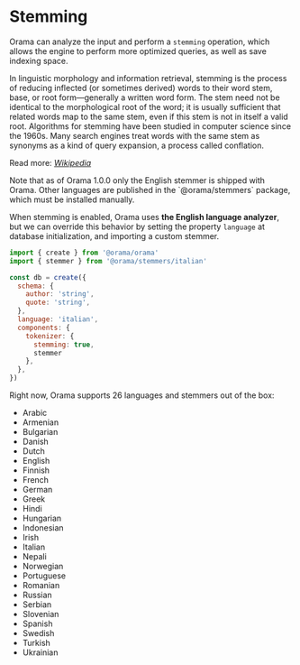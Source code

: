 
# Stemming

Orama can analyze the input and perform a `stemming` operation, which allows the engine to perform more optimized queries, as well as save indexing space.

<Callout type='info' >
In linguistic morphology and information retrieval, stemming is the process of reducing inflected (or sometimes derived) words to their word stem, base, or root form—generally a written word form. The stem need not be identical to the morphological root of the word; it is usually sufficient that related words map to the same stem, even if this stem is not in itself a valid root. Algorithms for stemming have been studied in computer science since the 1960s. Many search engines treat words with the same stem as synonyms as a kind of query expansion, a process called conflation.

Read more: [_Wikipedia_](https://en.wikipedia.org/wiki/Stemming)
</Callout>

<Callout type='warning'>
Note that as of Orama 1.0.0 only the English stemmer is shipped with Orama. Other languages are published in the `@orama/stemmers` package, which must be installed manually.
</Callout>

When stemming is enabled, Orama uses **the English language analyzer**, but we can override this behavior by setting the property `language` at database initialization, and importing a custom stemmer.


```javascript copy
import { create } from '@orama/orama'
import { stemmer } from '@orama/stemmers/italian'

const db = create({
  schema: {
    author: 'string',
    quote: 'string',
  },
  language: 'italian',
  components: {
    tokenizer: {
      stemming: true,
      stemmer
    },
  },
})
```

Right now, Orama supports 26 languages and stemmers out of the box:

- Arabic
- Armenian
- Bulgarian
- Danish
- Dutch
- English
- Finnish
- French
- German
- Greek
- Hindi
- Hungarian
- Indonesian
- Irish
- Italian
- Nepali
- Norwegian
- Portuguese
- Romanian
- Russian
- Serbian
- Slovenian
- Spanish
- Swedish
- Turkish
- Ukrainian
